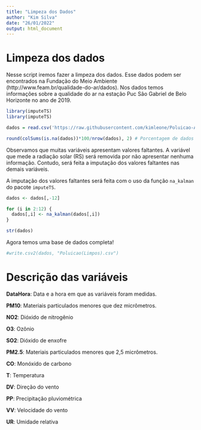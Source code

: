 ---
title: "Limpeza dos Dados"
author: "Kim Silva"
date: "26/01/2022"
output: html_document
---

# Limpeza dos dados

Nesse script iremos fazer a limpeza dos dados. Esse dados podem ser encontrados na Fundação do Meio Ambiente (http://www.feam.br/qualidade-do-ar/dados). Nos dados temos informações sobre a qualidade do ar na estação Puc São Gabriel de Belo Horizonte no ano de 2019.

```{r}
library(imputeTS)
library(imputeTS)
```


```{r}
dados = read.csv('https://raw.githubusercontent.com/kimleone/Poluicao-Atmosferica/main/Esta%C3%A7%C3%A3o%20Puc%20S%C3%A3o%20Gabriel2019-BH', sep = ';', dec = ',')

round(colSums(is.na(dados))*100/nrow(dados), 2) # Porcentagem de dados faltantes em cada variável
```

Observamos que muitas variáveis apresentam valores faltantes. A variável que mede a radiação solar (RS) será removida por não apresentar nenhuma informação. Contudo, será feita a imputação dos valores faltantes nas demais variáveis.

A imputação dos valores faltantes será feita com o uso da função `na_kalman` do pacote `imputeTS`. 

```{r}
dados <- dados[,-12]

for (i in 2:12) {
  dados[,i] <- na_kalman(dados[,i])
}

str(dados)
```

Agora temos uma base de dados completa!

```{r}
#write.csv2(dados, "Poluicao(Limpos).csv")
```

# Descrição das variáveis

**DataHora**: Data e a hora em que as variáveis foram medidas.

**PM10**: Materiais particulados menores que dez micrômetros.

**NO2**: Dióxido de nitrogênio

**O3**: Ozônio

**SO2**: Dióxido de enxofre

**PM2.5**: Materiais particulados menores que 2,5 micrômetros.

**CO**: Monóxido de carbono

**T**: Temperatura

**DV**: Direção do vento

**PP**: Precipitação pluviométrica

**VV**: Velocidade do vento

**UR**: Umidade relativa

